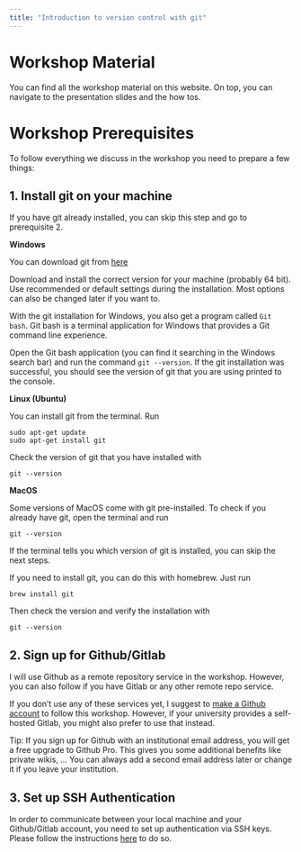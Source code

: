 ```yaml
---
title: "Introduction to version control with git"
---
```


# Workshop Material

You can find all the workshop material on this website.
On top, you can navigate to the presentation slides and the how tos.

<!-- To download presentation slides in pdf format, you can use the following links: -->

<!-- - <a href="./slides/01_01_RStudio.pdf" download> 01 - Introduction RStudio</a> -->

# Workshop Prerequisites

To follow everything we discuss in the workshop you need to prepare a few things:

## 1. Install git on your machine

If you have git already installed, you can skip this step and go to prerequisite 2.

**Windows**

You can download git from [here](https://git-scm.com/download/win)

Download and install the correct version for your machine (probably 64 bit). Use recommended or default settings during the installation. Most options can also be changed
later if you want to.

With the git installation for Windows, you also get a program called `Git bash`. 
Git bash is a terminal application for Windows that provides a Git command line experience.

Open the Git bash application (you can find it searching in the Windows search bar) 
and run the command `git --version`. If the git installation was successful, you should see the version of git that you are using printed to the console.

**Linux (Ubuntu)**

You can install git from the terminal. Run

```
sudo apt-get update
sudo apt-get install git
```

Check the version of git that you have installed with

```
git --version
```

**MacOS**

Some versions of MacOS come with git pre-installed. To check if you already have git, open the terminal and run

```
git --version
```

If the terminal tells you which version of git is installed, you can skip the next steps.

If you need to install git, you can do this with homebrew. Just run

```
brew install git
```

Then check the version and verify the installation with 

```
git --version
```

## 2. Sign up for Github/Gitlab

I will use Github as a remote repository service in the workshop. However, you can also follow 
if you have Gitlab or any other remote repo service.

If you don't use any of these services yet, I suggest to [make a Github account](https://github.com/join) to follow this workshop. However, if your university provides
a self-hosted Gitlab, you might also prefer to use that instead.

Tip: If you sign up for Github with an institutional email address, you will get a free upgrade to Github Pro.
This gives you some additional benefits like private wikis, ... You can always add a second email address later or change it if you leave your institution.

## 3. Set up SSH Authentication

In order to communicate between your local machine and your Github/Gitlab account,
you need to set up authentication via SSH keys.
Please follow the instructions <a href="./how_to_00_ssh_keys.html"> here</a> to do so.


